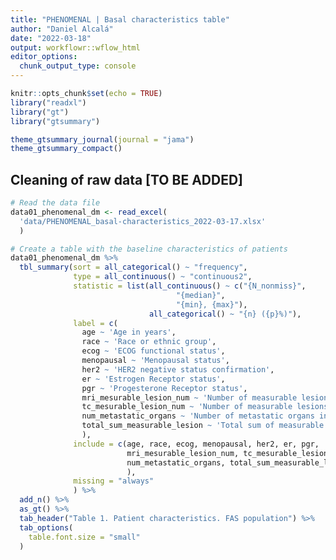 ```yaml
---
title: "PHENOMENAL | Basal characteristics table"
author: "Daniel Alcalá"
date: "2022-03-18"
output: workflowr::wflow_html
editor_options:
  chunk_output_type: console
---
```


```r
knitr::opts_chunk$set(echo = TRUE)
library("readxl")
library("gt")
library("gtsummary")

theme_gtsummary_journal(journal = "jama")
theme_gtsummary_compact()
```

## Cleaning of raw data [TO BE ADDED] 

```r
# Read the data file
data01_phenomenal_dm <- read_excel(
  'data/PHENOMENAL_basal-characteristics_2022-03-17.xlsx'
  )
```

```r
# Create a table with the baseline characteristics of patients
data01_phenomenal_dm %>% 
  tbl_summary(sort = all_categorical() ~ "frequency",
              type = all_continuous() ~ "continuous2",
              statistic = list(all_continuous() ~ c("{N_nonmiss}",
                                     "{median}",
                                     "{min}, {max}"),
                               all_categorical() ~ "{n} ({p}%)"),
              label = c(
                age ~ 'Age in years',
                race ~ 'Race or ethnic group',
                ecog ~ 'ECOG functional status',
                menopausal ~ 'Menopausal status',
                her2 ~ 'HER2 negative status confirmation',
                er ~ 'Estrogen Receptor status',
                pgr ~ 'Progesterone Receptor status',
                mri_mesurable_lesion_num ~ 'Number of measurable lesions in the MRI scan',
                tc_mesurable_lesion_num ~ 'Number of measurable lesions in the TC scan',
                num_metastatic_organs ~ 'Number of metastatic organs involved',
                total_sum_measurable_lesion ~ 'Total sum of measurable lesions (MRI + TC)'
                ),
              include = c(age, race, ecog, menopausal, her2, er, pgr,
                          mri_mesurable_lesion_num, tc_mesurable_lesion_num,
                          num_metastatic_organs, total_sum_measurable_lesion
                          ),
              missing = "always"
              ) %>%
  add_n() %>% 
  as_gt() %>% 
  tab_header("Table 1. Patient characteristics. FAS population") %>% 
  tab_options(
    table.font.size = "small"
  )
```
